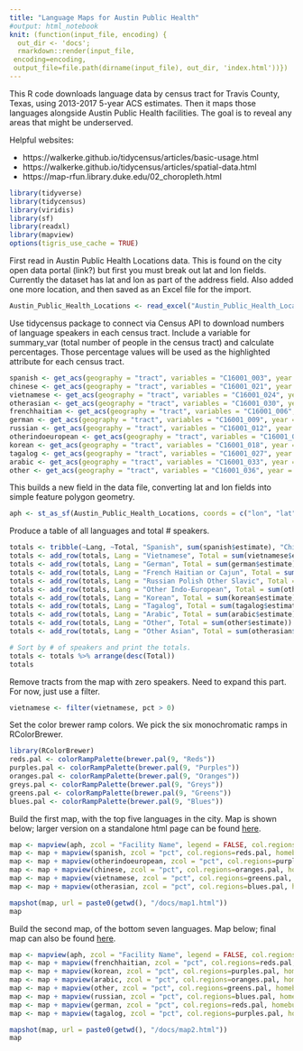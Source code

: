 ```yaml
---
title: "Language Maps for Austin Public Health"
#output: html_notebook
knit: (function(input_file, encoding) {
  out_dir <- 'docs';
  rmarkdown::render(input_file,
 encoding=encoding,
 output_file=file.path(dirname(input_file), out_dir, 'index.html'))})
---
```

This R code downloads language data by census tract for Travis County, Texas, using 2013-2017 5-year ACS estimates. Then it maps those languages alongside Austin Public Health facilities. The goal is to reveal any areas that might be underserved.

Helpful websites:

* https://walkerke.github.io/tidycensus/articles/basic-usage.html
* https://walkerke.github.io/tidycensus/articles/spatial-data.html
* https://map-rfun.library.duke.edu/02_choropleth.html



```r
library(tidyverse)
library(tidycensus)
library(viridis)
library(sf)
library(readxl)
library(mapview)
options(tigris_use_cache = TRUE)
```
First read in Austin Public Health Locations data. This is found on the city open data portal (link?) but first you must break out lat and lon fields. Currently the dataset has lat and lon as part of the address field. Also added one more location, and then saved as an Excel file for the import.

```r
Austin_Public_Health_Locations <- read_excel("Austin_Public_Health_Locations.xlsx")
```

Use tidycensus package to connect via Census API to download numbers of language speakers in each census tract. Include a variable for summary_var (total number of people in the census tract) and calculate percentages. Those percentage values will be used as the highlighted attribute for each census tract.

```r
spanish <- get_acs(geography = "tract", variables = "C16001_003", year = 2017, state = 48, county = c("Travis"), summary_var = "C16001_001", geometry = TRUE, survey = "acs5") %>% mutate(pct = round(100 * (estimate / summary_est), digits = 1))
chinese <- get_acs(geography = "tract", variables = "C16001_021", year = 2017, state = 48, county = c("Travis"), summary_var = "C16001_001", geometry = TRUE, survey = "acs5") %>% mutate(pct = round(100 * (estimate / summary_est), digits = 1))
vietnamese <- get_acs(geography = "tract", variables = "C16001_024", year = 2017, state = 48, county = c("Travis"), summary_var = "C16001_001", geometry = TRUE, survey = "acs5") %>% mutate(pct = round(100 * (estimate / summary_est), digits = 1))
otherasian <- get_acs(geography = "tract", variables = "C16001_030", year = 2017, state = 48, county = c("Travis"), summary_var = "C16001_001", geometry = TRUE, survey = "acs5") %>% mutate(pct = round(100 * (estimate / summary_est), digits = 1))
frenchhaitian <- get_acs(geography = "tract", variables = "C16001_006", year = 2017, state = 48, county = c("Travis"), summary_var = "C16001_001", geometry = TRUE, survey = "acs5") %>% mutate(pct = round(100 * (estimate / summary_est), digits = 1))
german <- get_acs(geography = "tract", variables = "C16001_009", year = 2017, state = 48, county = c("Travis"), summary_var = "C16001_001", geometry = TRUE, survey = "acs5") %>% mutate(pct = round(100 * (estimate / summary_est), digits = 1))
russian <- get_acs(geography = "tract", variables = "C16001_012", year = 2017, state = 48, county = c("Travis"), summary_var = "C16001_001", geometry = TRUE, survey = "acs5") %>% mutate(pct = round(100 * (estimate / summary_est), digits = 1))
otherindoeuropean <- get_acs(geography = "tract", variables = "C16001_015", year = 2017, state = 48, county = c("Travis"), summary_var = "C16001_001", geometry = TRUE, survey = "acs5") %>% mutate(pct = round(100 * (estimate / summary_est), digits = 1))
korean <- get_acs(geography = "tract", variables = "C16001_018", year = 2017, state = 48, county = c("Travis"), summary_var = "C16001_001", geometry = TRUE, survey = "acs5") %>% mutate(pct = round(100 * (estimate / summary_est), digits = 1))
tagalog <- get_acs(geography = "tract", variables = "C16001_027", year = 2017, state = 48, county = c("Travis"), summary_var = "C16001_001", geometry = TRUE, survey = "acs5") %>% mutate(pct = round(100 * (estimate / summary_est), digits = 1))
arabic <- get_acs(geography = "tract", variables = "C16001_033", year = 2017, state = 48, county = c("Travis"), summary_var = "C16001_001", geometry = TRUE, survey = "acs5") %>% mutate(pct = round(100 * (estimate / summary_est), digits = 1))
other <- get_acs(geography = "tract", variables = "C16001_036", year = 2017, state = 48, county = c("Travis"), summary_var = "C16001_001", geometry = TRUE, survey = "acs5") %>% mutate(pct = round(100 * (estimate / summary_est), digits = 1))
```

This builds a new field in the data file, converting lat and lon fields into simple feature polygon geometry.

```r
aph <- st_as_sf(Austin_Public_Health_Locations, coords = c("lon", "lat"),  crs = st_crs(spanish))
```

Produce a table of all languages and total # speakers.

```r
totals <- tribble(~Lang, ~Total, "Spanish", sum(spanish$estimate), "Chinese", sum(chinese$estimate))
totals <- add_row(totals, Lang = "Vietnamese", Total = sum(vietnamese$estimate))
totals <- add_row(totals, Lang = "German", Total = sum(german$estimate))
totals <- add_row(totals, Lang = "French Haitian or Cajun", Total = sum(frenchhaitian$estimate))
totals <- add_row(totals, Lang = "Russian Polish Other Slavic", Total = sum(russian$estimate))
totals <- add_row(totals, Lang = "Other Indo-European", Total = sum(otherindoeuropean$estimate))
totals <- add_row(totals, Lang = "Korean", Total = sum(korean$estimate))
totals <- add_row(totals, Lang = "Tagalog", Total = sum(tagalog$estimate))
totals <- add_row(totals, Lang = "Arabic", Total = sum(arabic$estimate))
totals <- add_row(totals, Lang = "Other", Total = sum(other$estimate))
totals <- add_row(totals, Lang = "Other Asian", Total = sum(otherasian$estimate))

# Sort by # of speakers and print the totals.
totals <- totals %>% arrange(desc(Total))
totals
```

Remove tracts from the map with zero speakers. Need to expand this part. For now, just use a filter.

```r
vietnamese <- filter(vietnamese, pct > 0)
```

Set the color brewer ramp colors. We pick the six monochromatic ramps in RColorBrewer.

```r
library(RColorBrewer)
reds.pal <- colorRampPalette(brewer.pal(9, "Reds"))
purples.pal <- colorRampPalette(brewer.pal(9, "Purples"))
oranges.pal <- colorRampPalette(brewer.pal(9, "Oranges"))
greys.pal <- colorRampPalette(brewer.pal(9, "Greys"))
greens.pal <- colorRampPalette(brewer.pal(9, "Greens"))
blues.pal <- colorRampPalette(brewer.pal(9, "Blues"))
```

Build the first map, with the top five languages in the city. Map is shown below; larger version on a standalone html page can be found [here](map1.html).

```r
map <- mapview(aph, zcol = "Facility Name", legend = FALSE, col.regions = "yellow", homebutton = FALSE)
map <- map + mapview(spanish, zcol = "pct", col.regions=reds.pal, homebutton = FALSE)
map <- map + mapview(otherindoeuropean, zcol = "pct", col.regions=purples.pal, homebutton = FALSE)
map <- map + mapview(chinese, zcol = "pct", col.regions=oranges.pal, homebutton = FALSE)
map <- map + mapview(vietnamese, zcol = "pct", col.regions=greens.pal, homebutton = FALSE)
map <- map + mapview(otherasian, zcol = "pct", col.regions=blues.pal, homebutton = FALSE)

mapshot(map, url = paste0(getwd(), "/docs/map1.html"))
map
```

Build the second map, of the bottom seven languages. Map below; final map can also be found [here](map2.html).

```r
map <- mapview(aph, zcol = "Facility Name", legend = FALSE, col.regions = "yellow", homebutton = FALSE)
map <- map + mapview(frenchhaitian, zcol = "pct", col.regions=reds.pal, homebutton = FALSE)
map <- map + mapview(korean, zcol = "pct", col.regions=purples.pal, homebutton = FALSE)
map <- map + mapview(arabic, zcol = "pct", col.regions=oranges.pal, homebutton = FALSE)
map <- map + mapview(other, zcol = "pct", col.regions=greens.pal, homebutton = FALSE)
map <- map + mapview(russian, zcol = "pct", col.regions=blues.pal, homebutton = FALSE)
map <- map + mapview(german, zcol = "pct", col.regions=reds.pal, homebutton = FALSE)
map <- map + mapview(tagalog, zcol = "pct", col.regions=purples.pal, homebutton = FALSE)

mapshot(map, url = paste0(getwd(), "/docs/map2.html"))
map
```

